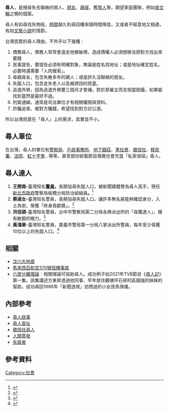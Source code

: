 {{Globalize/Taiwan}}

{{For2|同名電影|[[尋人_(電影)|尋人 (電影)]]|2021年TVB電視節目|[[尋人記|尋人記]]}}

'''尋人'''，是搜尋失去聯絡的故人、[[朋友|朋友]]、[[親戚|親戚]]、舊[[情人|情人]]等，期望家庭團聚，例如[[庾文翰|庾文翰]]之類的個案。

尋人有如尋找失物般，[[時間|時間]]越久則尋回機率隨時間降低，又或者不經意地又相遇，有如[[文藝|文藝]][[小說|小說]]的情節。

台灣民眾的尋人理由，不外乎以下幾種：

# 債務尋人，債務人常常會遠走他鄉躲債，造成債權人必須想辦法把對方找出來要錢
# 民事提告，要提告必須有明確對象，無論是姓名找地址；或是地址確定姓名，必要時還需要「人肉搜索」。
# 尋親尋友，包含失散多年的親人；或是許久沒聯絡的朋友。
# 失蹤人口，包含走失老人以及被誘拐的孩童。
# 逃逸外勞，因為逃逸外勞要三個月才會補，對於原雇主而言相當困擾。如果能找到當然是最好不過。
# 刑案通緝，通常是司法單位才有相關權限與資料。
# 詐騙追查，被對方騙錢，希望找到對方討公道。

所以台灣民眾在「尋人」上的需求，其實並不小。

== 尋人單位 ==
在台灣，尋人的單位有[[警察局|警察局]]、[[戶政事務所|戶政事務所]]、[[地下钱庄|地下錢莊]]、[[黑社會|黑社會]]、[[私家侦探|徵信社]]、[[內政部移民署|移民署]]、[[法院|法院]]、[[中華民國紅十字會|紅十字會]]...等等，甚至部份綜藝節目偶爾也會充當「私家偵探」尋人。

== 尋人達人 ==

# '''王閔南-'''臺灣知名'''[[警員|警員]]，'''長期協尋失蹤人口，被新聞媒體譽為尋人高手，現任[[新北市政府|新北市政府]]警察局板橋分局防治組組員'''。'''<ref>{{Cite news|url=https://theme.udn.com/theme/story/6774/2991467|title=大哥告別式求「帶媽回來」 神警察找到15年前無名屍|author=|date=|work=聯合新聞網|accessdate=2019-04-23|archive-date=2021-01-19|archive-url=https://web.archive.org/web/20210119161457/https://theme.udn.com/theme/story/6774/2991467|dead-url=no}}</ref>
# '''蔡淑女-'''臺灣知名警員，長期協尋失蹤人口，讓許多無名屍能夠確認身分，入土為安。榮獲「終身貢獻獎」。<ref>{{Cite news|url=https://www.chinatimes.com/realtimenews/20180918003878-260405?chdtv|title=「亡者」復活！尋人高手蔡淑女DNA建檔立大功|author=|date=|work=中時電子報|accessdate=2019-04-23}}</ref>
# '''洪佳碩'''-臺灣知名警員，台中市警察局第二分局永興派出所的「尋獲達人」，擁有敏銳的眼力。<ref>{{Cite news|url=https://news.ltn.com.tw/news/society/breakingnews/2055209|title=台中「協尋達人」 1年找到55名失蹤人口|author=|date=|work=自由時報|accessdate=2019-04-23|archive-date=2019-04-23|archive-url=https://web.archive.org/web/20190423050744/https://news.ltn.com.tw/news/society/breakingnews/2055209|dead-url=no}}</ref>
# '''黃鴻章'''-臺灣知名警員，嘉義市警局第一分局八掌派出所警員，每年至少尋獲10位以上的失蹤人口。<ref>{{Cite news|url=https://news.ltn.com.tw/news/local/paper/257878|title=〈中部〉尋人達人再出擊 智障婦找回親人|author=|date=|work=自由時報|accessdate=2019-04-23|archive-date=2019-04-23|archive-url=https://web.archive.org/web/20190423050743/https://news.ltn.com.tw/news/local/paper/257878|dead-url=no}}</ref>

==相關==
* [[汶川大地震|汶川大地震]]
* [[马来西亚航空370号班机事故|馬來西亞航空370號班機事故]]
* [[六度分離理論|六度分離理論]]︰相關理論可協助尋人。成功例子如2021年TVB節目《[[尋人記|尋人記]]》第一集。該集講述方東昇透過他同事、早年居住觀塘坪石邨的區國強的妹妹的幫助，成功尋回1986年「新聞透視」訪問過的小女孩馬倩儀。

==內部參考==
* [[尋人啟事|尋人啟事]]
* [[尋人查址|尋人查址]]
* [[徵信社尋人|徵信社尋人]]
* [[人間蒸發|人間蒸發]]
* [[失蹤|失蹤者]]



[[Category:社會|Category:社會]]

== 參考資料 ==
<references />